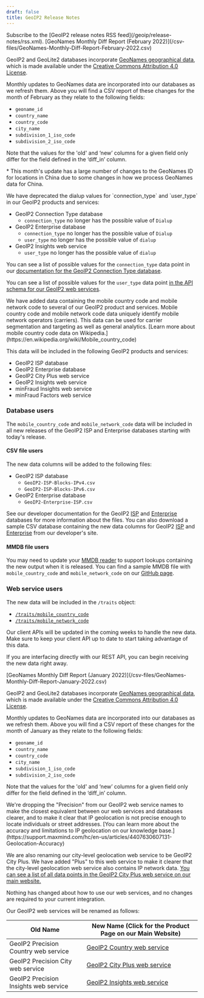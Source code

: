 ```yaml
---
draft: false
title: GeoIP2 Release Notes
---
```


<Alert type="info">
Subscribe to the [GeoIP2 release notes RSS feed](/geoip/release-notes/rss.xml).
</Alert>

<ReleaseNote date="2022-02-10" title="GeoNames Monthly Diff Report February 2022">
[GeoNames Monthly Diff Report (February 2022)](/csv-files/GeoNames-Monthly-Diff-Report-February-2022.csv)

GeoIP2 and GeoLite2 databases incorporate [GeoNames geographical
data](https://www.geonames.org/), which is made available under the [Creative
Commons Attribution 4.0 License](https://creativecommons.org/licenses/by/4.0/).

Monthly updates to GeoNames data are incorporated into our databases as we
refresh them. Above you will find a CSV report of these changes for the month
of February as they relate to the following fields:

- `geoname_id`
- `country_name`
- `country_code`
- `city_name`
- `subdivision_1_iso_code`
- `subdivision_2_iso_code`

Note that the values for the 'old' and ‘new’ columns for a given field only
differ for the field defined in the ‘diff_in’ column.

\* This month's update has a large number of changes to the GeoNames ID for
locations in China due to some changes in how we process GeoNames data for
China.
</ReleaseNote>

<ReleaseNote date="2022-02-09" title="Dialup values for connection_type and user_type deprecated">
We have deprecated the dialup values for `connection_type` and `user_type` in
our GeoIP2 products and services:

- GeoIP2 Connection Type database
  - `connection_type` no longer has the possible value of `Dialup`
- GeoIP2 Enterprise database
  - `connection_type` no longer has the possible value of `Dialup`
  - `user_type` no longer has the possible value of `dialup`
- GeoIP2 Insights web service
  - `user_type` no longer has the possible value of `dialup`

You can see a list of possible values for the `connection_type` data point in
our [documentation for the GeoIP2 Connection Type
database](/geoip/docs/databases/connection-type?lang=en#blocks-files).

You can see a list of possible values for the `user_type` data point [in the API
schema for our GeoIP2 web
services](/geoip/docs/web-services/responses?lang=en#schema--response--traits__user_type).

</ReleaseNote>

<ReleaseNote date="2022-01-25" title="Mobile country and mobile network code data">
We have added data containing the mobile country code and mobile network code to
several of our GeoIP2 product and services. Mobile country code and mobile
network code data uniquely identify mobile network operators (carriers). This
data can be used for carrier segmentation and targeting as well as general
analytics. [Learn more about mobile country code data on
Wikipedia.](https://en.wikipedia.org/wiki/Mobile_country_code)

This data will be included in the following GeoIP2 products and services:

 - GeoIP2 ISP database
 - GeoIP2 Enterprise database
 - GeoIP2 City Plus web service
 - GeoIP2 Insights web service
 - minFraud Insights web service
 - minFraud Factors web service

### Database users
The `mobile_country_code` and `mobile_network_code` data will be included in all
new releases of the GeoIP2 ISP and Enterprise databases starting with today's
release.

#### CSV file users
The new data columns will be added to the following files:

- GeoIP2 ISP database
  - `GeoIP2-ISP-Blocks-IPv4.csv`
  - `GeoIP2-ISP-Blocks-IPv6.csv`
- GeoIP2 Enterprise database
  - `GeoIP2-Enterprise-ISP.csv`

See our developer documentation for the GeoIP2
[ISP](/geoip/docs/databases/isp?lang=en#blocks-files) and
[Enterprise](/geoip/docs/databases/enterprise?lang=en#isp-file) databases for
more information about the files. You can also download a sample CSV database
containing the new data columns for GeoIP2
[ISP](/geoip/docs/databases/isp?lang=en#example-files) and
[Enterprise](/geoip/docs/databases/enterprise?lang=en#example-files) from our
developer's site.

#### MMDB file users
You may need to update your [MMDB
reader](/geoip/docs/databases?lang=en#official-api-clients) to support lookups
containing the new output when it is released. You can find a sample MMDB file
with `mobile_country_code` and `mobile_network_code` on our [GitHub
page](https://github.com/maxmind/MaxMind-DB/tree/master/test-data).

### Web service users
The new data will be included in the `/traits` object:

- [`/traits/mobile_country_code`](/geoip/docs/web-services/responses?lang=en#schema--response--traits__mobile_country_code)
- [`/traits/mobile_network_code`](/geoip/docs/web-services/responses?lang=en#schema--response--traits__mobile_network_code)

Our client APIs will be updated in the coming weeks to handle the new data. Make
sure to keep your client API up to date to start taking advantage of this data.

If you are interfacing directly with our REST API, you can begin receiving the
new data right away.

</ReleaseNote>

<ReleaseNote date="2022-01-10" title="GeoNames Monthly Diff Report January 2022">
[GeoNames Monthly Diff Report (January 2022)](/csv-files/GeoNames-Monthly-Diff-Report-January-2022.csv)

GeoIP2 and GeoLite2 databases incorporate [GeoNames geographical
data](https://www.geonames.org/), which is made available under the [Creative
Commons Attribution 4.0 License](https://creativecommons.org/licenses/by/4.0/).

Monthly updates to GeoNames data are incorporated into our databases as we
refresh them. Above you will find a CSV report of these changes for the month
of January as they relate to the following fields:

- `geoname_id`
- `country_name`
- `country_code`
- `city_name`
- `subdivision_1_iso_code`
- `subdivision_2_iso_code`

Note that the values for the 'old' and ‘new’ columns for a given field only
differ for the field defined in the ‘diff_in’ column.
</ReleaseNote>

<ReleaseNote date="2022-01-10" title="GeoIP2 Precision is now GeoIP2 web service">
We're dropping the "Precision" from our GeoIP2 web service names to make the
closest equivalent between our web services and databases clearer, and to make
it clear that IP geolocation is not precise enough to locate individuals or
street addresses. [You can learn more about the accuracy and limitations to IP
geolocation on our knowledge
base.](https://support.maxmind.com/hc/en-us/articles/4407630607131-Geolocation-Accuracy)

We are also renaming our city-level geolocation web service to be GeoIP2 City
Plus. We have added "Plus" to this web service to make it clearer that the
city-level geolocation web service also contains IP network data. [You can see a
list of all data points in the GeoIP2 City Plus web service on our main
website.](https://www.maxmind.com/en/geoip2-precision-city-service)

Nothing has changed about how to use our web services, and no changes are
required to your current integration.

Our GeoIP2 web services will be renamed as follows:

| Old Name                              | New Name (Click for the Product Page on our Main Website)                                 |
| ------------------------------------- | ----------------------------------------------------------------------------------------- |
| GeoIP2 Precision Country web service  | [GeoIP2 Country web service](https://www.maxmind.com/en/geoip2-precision-country-service) |
| GeoIP2 Precision City web service     | [GeoIP2 City Plus web service](https://www.maxmind.com/en/geoip2-precision-city-service)  |
| GeoIP2 Precision Insights web service | [GeoIP2 Insights web service](https://www.maxmind.com/en/geoip2-precision-insights)       |
</ReleaseNote>
